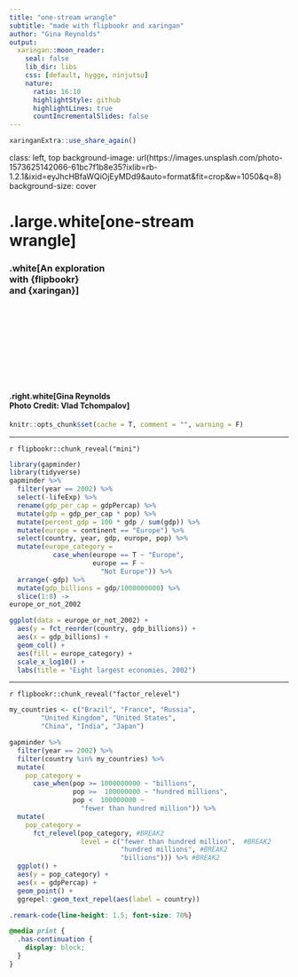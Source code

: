 ```yaml
---
title: "one-stream wrangle"
subtitle: "made with flipbookr and xaringan"
author: "Gina Reynolds"
output:
  xaringan::moon_reader:
    seal: false
    lib_dir: libs
    css: [default, hygge, ninjutsu]
    nature:
      ratio: 16:10
      highlightStyle: github
      highlightLines: true
      countIncrementalSlides: false
---
```


```r
xaringanExtra::use_share_again()
```

class: left, top
background-image: url(https://images.unsplash.com/photo-1573625142066-61bc7f1b8e35?ixlib=rb-1.2.1&ixid=eyJhcHBfaWQiOjEyMDd9&auto=format&fit=crop&w=1050&q=8)
background-size: cover

# .large.white[one-stream <br>wrangle]
### .white[An exploration <br>with {flipbookr}<br>and {xaringan}]

<br>
<br>
<br>
<br>
<br>
<br>
<br>
<br>

#### .right.white[Gina Reynolds<br>Photo Credit: Vlad Tchompalov]


```r

knitr::opts_chunk$set(cache = T, comment = "", warning = F)
```

---

`r flipbookr::chunk_reveal("mini")`


```r
library(gapminder)
library(tidyverse)
gapminder %>% 
  filter(year == 2002) %>% 
  select(-lifeExp) %>% 
  rename(gdp_per_cap = gdpPercap) %>% 
  mutate(gdp = gdp_per_cap * pop) %>% 
  mutate(percent_gdp = 100 * gdp / sum(gdp)) %>% 
  mutate(europe = continent == "Europe") %>% 
  select(country, year, gdp, europe, pop) %>% 
  mutate(europe_category =
           case_when(europe == T ~ "Europe",
                     europe == F ~ 
                       "Not Europe")) %>% 
  arrange(-gdp) %>% 
  mutate(gdp_billions = gdp/1000000000) %>% 
  slice(1:8) ->
europe_or_not_2002

ggplot(data = europe_or_not_2002) +
  aes(y = fct_reorder(country, gdp_billions)) +
  aes(x = gdp_billions) +
  geom_col() + 
  aes(fill = europe_category) +
  scale_x_log10() +
  labs(title = "Eight largest economies, 2002")
```

---


`r flipbookr::chunk_reveal("factor_relevel")`



<!-- r flipbookr::chunk_reveal("factor_relevel", break_type = "user")` -->


```r
my_countries <- c("Brazil", "France", "Russia",   
        "United Kingdom", "United States", 
        "China", "India", "Japan")

gapminder %>% 
  filter(year == 2002) %>% 
  filter(country %in% my_countries) %>% 
  mutate(
    pop_category =
      case_when(pop >= 1000000000 ~ "billions",
                pop >=  100000000 ~ "hundred millions",
                pop <  100000000 ~ 
                  "fewer than hundred million")) %>% 
  mutate(
    pop_category = 
      fct_relevel(pop_category, #BREAK2
                  level = c("fewer than hundred million",  #BREAK2
                            "hundred millions", #BREAK2
                            "billions"))) %>% #BREAK2
  ggplot() +
  aes(y = pop_category) +
  aes(x = gdpPercap) +
  geom_point() +
  ggrepel::geom_text_repel(aes(label = country))
```




```css
.remark-code{line-height: 1.5; font-size: 70%}

@media print {
  .has-continuation {
    display: block;
  }
}
```
